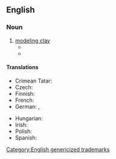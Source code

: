 {{also|Plasticine}}

==English==
{{wikipedia}}

===Noun===
{{en-noun}}

# [[modeling clay]]
#* {{quote-book|year=1909|title=The Teaching of Geography|author=William James Sutherland|url=http://books.google.com/books?id=TVgmAAAAMAAJ&pgis=1
|passage=Models; how to make paper pulp models; salt and flour models; sand models; plasticine models; chalk and pencil models.}}
#* {{quote-book|year=1920|author=D. H. Lawrence|title=[[S:Women in Love/Chapter XVI|Women in Love]]
|passage=Hermione Roddice suggested we should ask Gudrun to teach her to draw and to model in clay. You know Winnie is astonishingly clever with that plasticine stuff. Hermione declares she is an artist.}}

[[Category:English genericized trademarks]]

====Translations====
{{trans-top|modeling clay}}
* Crimean Tatar: {{t|crh|plastilin}}
* Czech: {{t|cs|plastelína|f}}
* Finnish: {{t+|fi|muovailuvaha}}
* French: {{t+|fr|pâte à modeler|f}}
* German: {{t+|de|Knete|f}}, {{t+|de|Knetmasse|f}}
{{trans-mid}}
* Hungarian: {{t+|hu|gyurma}}
* Irish: {{t|ga|márla|m}}
* Polish: {{t+|pl|plastelina|f}}
* Spanish: {{t|es|plastilina|f}}
{{trans-bottom}}